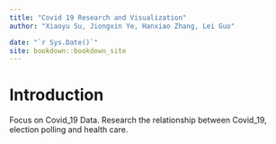 ```yaml
--- 
title: "Covid 19 Research and Visualization"
author: "Xiaoyu Su, Jiongxin Ye, Hanxiao Zhang, Lei Guo"

date: "`r Sys.Date()`"
site: bookdown::bookdown_site
---
```


# Introduction

Focus on Covid_19 Data. Research the relationship between Covid_19, election polling and health care.